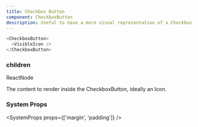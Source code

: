 ```yaml
---
title: Checkbox Button
component: CheckboxButton
description: Useful to have a more visual representation of a Checkbox.
---
```


```js live
<CheckboxButton>
  <VisibleIcon />
</CheckboxButton>
```

### children

<Prop>ReactNode</Prop>

The content to render inside the CheckboxButton, ideally an Icon.

### System Props

<SystemProps props={['margin', 'padding']} />
